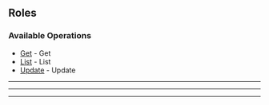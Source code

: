 
## Roles

### Available Operations

* [Get](/curl/roles/get) - Get
* [List](/curl/roles/list) - List
* [Update](/curl/roles/update) - Update

---
<Get />

---
<List />

---
<Update />

